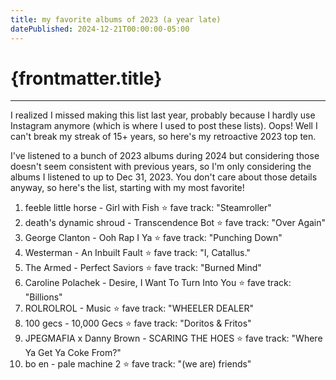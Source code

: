 ```yaml
---
title: my favorite albums of 2023 (a year late)
datePublished: 2024-12-21T00:00:00-05:00
---
```




# {frontmatter.title}

<ArticleHeader
  datePublished={frontmatter.datePublished}
  dateUpdated={frontmatter.dateUpdated}
/>

---

I realized I missed making this list last year, probably because I hardly use Instagram anymore (which is where I used to post these lists). Oops! Well I can't break my streak of 15+ years, so here's my retroactive 2023 top ten.

I've listened to a bunch of 2023 albums during 2024 but considering those doesn't seem consistent with previous years, so I'm only considering the albums I listened to up to Dec 31, 2023. You don't care about those details anyway, so here's the list, starting with my most favorite!

1. feeble little horse - Girl with Fish ⭐ fave track: "Steamroller"
1. death's dynamic shroud - Transcendence Bot ⭐ fave track: "Over Again"
1. George Clanton - Ooh Rap I Ya ⭐ fave track: "Punching Down"
1. Westerman - An Inbuilt Fault ⭐ fave track: "I, Catallus."
1. The Armed - Perfect Saviors ⭐ fave track: "Burned Mind"
1. Caroline Polachek - Desire, I Want To Turn Into You ⭐ fave track: "Billions"
1. ROLROLROL - Music ⭐ fave track: "WHEELER DEALER"
1. 100 gecs - 10,000 Gecs ⭐ fave track: "Doritos & Fritos"
1. JPEGMAFIA x Danny Brown - SCARING THE HOES ⭐ fave track: "Where Ya Get Ya Coke From?"
1. bo en - pale machine 2 ⭐ fave track: "(we are) friends"
